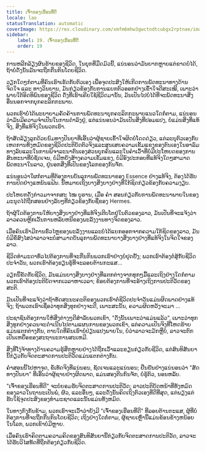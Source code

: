 ```yaml
---
title: ເຈົ້າຂອງເຮືອນທີ່ດີ
locale: lao
statusTranslation: automatic
coverImage: https://res.cloudinary.com/xmfm6mhw3gwctndtcubgx2rptnae/image/upload/v1740468922/small_cover_tratado_de_psicologia_revolucionaria_a4c0dca4e0.webp
sidebar:
    label: 19. ເຈົ້າຂອງເຮືອນທີ່ດີ
    order: 19
---
```

ການຫລີກລ້ຽງຜົນຮ້າຍຂອງຊີວິດ, ໃນຍຸກທີ່ມືດມົວນີ້, ແນ່ນອນວ່າມັນຍາກຫຼາຍແຕ່ຂາດບໍ່ໄດ້, ຖ້າບໍ່ດັ່ງນັ້ນມັນຈະຖືກກືນກິນໂດຍຊີວິດ.

ວຽກໃດໆກໍຕາມທີ່ຄົນເຮົາເຮັດກັບຕົວເອງ ເພື່ອຈຸດປະສົງໃຫ້ເກີດການພັດທະນາທາງດ້ານຈິດໃຈ ແລະ ທາງວິນຍານ, ມັນກ່ຽວຂ້ອງກັບການແຍກຕົວອອກຢ່າງເຂົ້າໃຈດີສະເໝີ, ເພາະວ່າພາຍໃຕ້ອິດທິພົນຂອງຊີວິດ ດັ່ງທີ່ເຮົາເຄີຍໃຊ້ຊີວິດມານັ້ນ, ມັນເປັນໄປບໍ່ໄດ້ທີ່ຈະພັດທະນາສິ່ງອື່ນນອກຈາກບຸກຄະລິກກະພາບ.

ພວກເຮົາບໍ່ໄດ້ພະຍາຍາມຄັດຄ້ານການພັດທະນາບຸກຄະລິກກະພາບແນວໃດກໍ່ຕາມ, ແນ່ນອນວ່າມັນມີຄວາມຈໍາເປັນໃນການດໍາລົງຢູ່, ແຕ່ແນ່ນອນວ່າມັນເປັນສິ່ງທີ່ປອມແປງ, ບໍ່ແມ່ນສິ່ງທີ່ແທ້ຈິງ, ສິ່ງທີ່ແທ້ຈິງໃນພວກເຮົາ.

ຖ້າສັດລ້ຽງລູກດ້ວຍນົມທາງປັນຍາທີ່ເອີ້ນວ່າຜູ້ຊາຍເຂົ້າໃຈຜິດບໍ່ໂດດດ່ຽວ, ແຕ່ລະບຸຕົວເອງກັບເຫດການທັງຫມົດຂອງຊີວິດປະຕິບັດຕົວຈິງແລະສູນເສຍຄວາມເຂັ້ມແຂງຂອງຕົນເອງໃນອາລົມທາງລົບແລະໃນການພິຈາລະນາຕົນເອງສ່ວນບຸກຄົນແລະໃນຄໍາເວົ້າທີ່ບໍ່ມີປະໂຫຍດຂອງການສົນທະນາທີ່ບໍ່ຊັດເຈນ, ບໍ່ມີຫຍັງສ້າງຄວາມເຂັ້ມແຂງ, ບໍ່ມີອົງປະກອບທີ່ແທ້ຈິງໃດໆສາມາດພັດທະນາໃນລາວ, ຢູ່ນອກສິ່ງທີ່ເປັນຂອງໂລກຂອງກົນຈັກ.

ແນ່ນອນວ່າໃຜກໍ່ຕາມທີ່ຕ້ອງການບັນລຸການພັດທະນາຂອງ Essence ຢ່າງແທ້ຈິງ, ຕ້ອງໄດ້ຮັບການປິດຢ່າງແຫນ້ນແຟ້ນ. ນີ້ຫມາຍເຖິງບາງສິ່ງບາງຢ່າງທີ່ໃກ້ຊິດກ່ຽວຂ້ອງກັບຄວາມງຽບ.

ປະໂຫຍກດັ່ງກ່າວມາຈາກສະ ໄໝ ບູຮານ, ເມື່ອ ຄຳ ສອນກ່ຽວກັບການພັດທະນາພາຍໃນຂອງມະນຸດໄດ້ຖືກສອນຢ່າງລັບໆທີ່ກ່ຽວຂ້ອງກັບຊື່ຂອງ Hermes.

ຖ້າຜູ້ໃດຕ້ອງການໃຫ້ບາງສິ່ງບາງຢ່າງທີ່ແທ້ຈິງເຕີບໂຕຢູ່ໃນຕົວຂອງລາວ, ມັນເປັນທີ່ຈະແຈ້ງວ່າລາວຄວນຫຼີກເວັ້ນການຫລົບຫນີຂອງພະລັງງານທາງຈິດຂອງລາວ.

ເມື່ອຄົນເຮົາມີການຮົ່ວໄຫຼຂອງພະລັງງານແລະບໍ່ໄດ້ແຍກອອກຈາກຄວາມໃກ້ຊິດຂອງລາວ, ມັນບໍ່ມີຂໍ້ສົງໄສວ່າລາວຈະບໍ່ສາມາດບັນລຸການພັດທະນາບາງສິ່ງບາງຢ່າງທີ່ແທ້ຈິງໃນຈິດໃຈຂອງລາວ.

ຊີວິດທໍາມະດາທົ່ວໄປຕ້ອງການທີ່ຈະກືນກິນພວກເຮົາຢ່າງບໍ່ຢຸດຢັ້ງ; ພວກເຮົາຕ້ອງຕໍ່ສູ້ກັບຊີວິດປະຈໍາວັນ, ພວກເຮົາຕ້ອງຮຽນຮູ້ທີ່ຈະລອຍຕ້ານກະແສ...

ວຽກນີ້ຂັດກັບຊີວິດ, ມັນແມ່ນບາງສິ່ງບາງຢ່າງທີ່ແຕກຕ່າງຈາກທຸກໆມື້ແລະເຖິງຢ່າງໃດກໍ່ຕາມພວກເຮົາຕ້ອງປະຕິບັດຈາກເວລາຫາເວລາ; ຂ້ອຍຕ້ອງການທີ່ຈະອ້າງເຖິງການປະຕິວັດຂອງສະຕິ.

ມັນເປັນທີ່ຈະແຈ້ງວ່າຖ້າທັດສະນະຄະຕິຂອງພວກເຮົາຕໍ່ຊີວິດປະຈໍາວັນແມ່ນຜິດພາດຢ່າງແທ້ຈິງ; ຖ້າພວກເຮົາເຊື່ອວ່າທຸກສິ່ງທຸກຢ່າງຈະດີ, ເພາະສະນັ້ນ, ຄວາມຜິດຫວັງຈະມາ ...

ປະຊາຊົນຕ້ອງການໃຫ້ສິ່ງຕ່າງໆດີສໍາລັບພວກເຂົາ, "ດັ່ງນັ້ນເພາະວ່າແມ່ນແລ້ວ", ເພາະວ່າທຸກສິ່ງທຸກຢ່າງຄວນຈະດໍາເນີນໄປຕາມແຜນການຂອງພວກເຂົາ, ແຕ່ຄວາມເປັນຈິງທີ່ໂຫດຮ້າຍແມ່ນແຕກຕ່າງກັນ, ຕາບໃດທີ່ຄົນເຮົາບໍ່ປ່ຽນແປງພາຍໃນ, ບໍ່ວ່າລາວຈະມັກຫຼືບໍ່, ລາວຈະຕົກເປັນເຫຍື່ອຂອງສະຖານະການສະເຫມີ.

ສິ່ງທີ່ໂງ່ຈ້າທາງດ້ານຄວາມຮູ້ສຶກຫຼາຍຢ່າງໄດ້ຖືກເວົ້າແລະຂຽນກ່ຽວກັບຊີວິດ, ແຕ່ສົນທິສັນຍານີ້ກ່ຽວກັບຈິດຕະສາດການປະຕິວັດແມ່ນແຕກຕ່າງກັນ.

ຄໍາສອນນີ້ໄປຫາຈຸດ, ຂໍ້ເທັດຈິງທີ່ແນ່ນອນ, ຊັດເຈນແລະແນ່ນອນ; ຢືນຢັນຢ່າງແນ່ນອນວ່າ "ສັດທາງປັນຍາ" ທີ່ເອີ້ນວ່າຜູ້ຊາຍຢ່າງຜິດພາດ, ແມ່ນສອງຕີນກົນຈັກ, ບໍ່ຮູ້ຕົວ, ນອນຫລັບ.

"ເຈົ້າຂອງເຮືອນທີ່ດີ" ຈະບໍ່ຍອມຮັບຈິດຕະສາດການປະຕິວັດ; ລາວປະຕິບັດຫນ້າທີ່ທັງຫມົດຂອງລາວໃນຖານະເປັນພໍ່, ຜົວ, ແລະອື່ນໆ, ແລະດັ່ງນັ້ນຄິດເຖິງຕົວເອງທີ່ດີທີ່ສຸດ, ແຕ່ພຽງແຕ່ຮັບໃຊ້ຈຸດປະສົງຂອງທໍາມະຊາດແລະນັ້ນແມ່ນທັງຫມົດ.

ໃນທາງກົງກັນຂ້າມ, ພວກເຮົາຈະເວົ້າວ່າຍັງມີ "ເຈົ້າຂອງເຮືອນທີ່ດີ" ທີ່ລອຍຕ້ານກະແສ, ຜູ້ທີ່ບໍ່ຕ້ອງການທີ່ຈະຖືກກືນກິນໂດຍຊີວິດ; ເຖິງຢ່າງໃດກໍ່ຕາມ, ຜູ້ຊາຍເຫຼົ່ານີ້ແມ່ນຂ້ອນຂ້າງຫນ້ອຍໃນໂລກ, ພວກເຂົາບໍ່ມີຫຼາຍ.

ເມື່ອຄົນເຮົາຄິດຕາມຄວາມຄິດຂອງສົນທິສັນຍານີ້ກ່ຽວກັບຈິດຕະສາດການປະຕິວັດ, ລາວຈະໄດ້ຮັບວິໄສທັດທີ່ຖືກຕ້ອງກ່ຽວກັບຊີວິດ.

